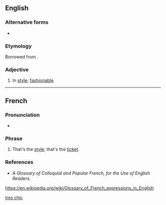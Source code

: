 ==English==

===Alternative forms===
* {{l|en|tres chic}} {{qual|English naturalized spelling}}

===Etymology===
Borrowed from {{bor|en|fr|très chic||very stylish}}.

===Adjective===
{{en-adj|-|head=très chic}}

# {{lb|en|colloquial}} In [[style]]; [[fashionable]].

[[Category:English terms spelled with È|tres chic]]

----

==French==

===Pronunciation===
* {{fr-IPA}}

===Phrase===
{{fr-phrase}}

# {{lb|fr|colloquial}} That's the [[style]]; that's the [[ticket]].

===References===
* ''A Glossary of Colloquial and Popular French, for the Use of English Readers''.
https://en.wikipedia.org/wiki/Glossary_of_French_expressions_in_English